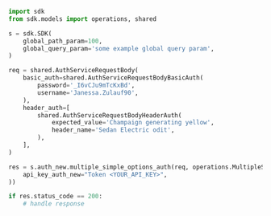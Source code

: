 ```python showLineNumbers copy filename="Multiple Simple Options Auth usage example"
import sdk
from sdk.models import operations, shared

s = sdk.SDK(
    global_path_param=100,
    global_query_param='some example global query param',
)

req = shared.AuthServiceRequestBody(
    basic_auth=shared.AuthServiceRequestBodyBasicAuth(
        password='_I6vCJu9mTcKxBd',
        username='Janessa.Zulauf90',
    ),
    header_auth=[
        shared.AuthServiceRequestBodyHeaderAuth(
            expected_value='Champaign generating yellow',
            header_name='Sedan Electric odit',
        ),
    ],
)

res = s.auth_new.multiple_simple_options_auth(req, operations.MultipleSimpleOptionsAuthSecurity(
    api_key_auth_new="Token <YOUR_API_KEY>",
))

if res.status_code == 200:
    # handle response
```

